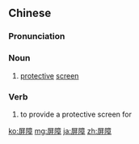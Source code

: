 ==Chinese==
{{zh-forms}}

===Pronunciation===
{{zh-pron
|m=píngzhàng
|c=ping4 zoeng3
|mn=qz,tw,xm:pîn-chiòng/zz:pîn-chiàng/qz,xm:pêng-chiòng/zz:pêng-chiàng
|cat=n,v
}}

===Noun===
{{zh-noun}}

# [[protective]] [[screen]]

===Verb===
{{zh-verb}}

# to provide a protective screen for

{{zh-cat|Advanced}}

[[ko:屏障]]
[[mg:屏障]]
[[ja:屏障]]
[[zh:屏障]]